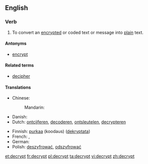 ==English==

===Verb===
{{en-verb}}

# To convert an [[encrypt]]ed or coded text or message into [[plain]] text.

====Antonyms====
* [[encrypt]]

====Related terms====
* [[decipher]]

====Translations====
{{trans-top|to convert to plain text}}
* Chinese:
*: Mandarin: {{tø|cmn|解密|tr=jiémì|sc=Hans}}
* Danish: {{t|da|dekryptere}}
* Dutch: [[ontcijferen]], [[decoderen]], [[ontsleutelen]], [[decrypteren]]
{{trans-mid}}
* Finnish: [[purkaa]] (koodaus) ([[dekryptata]])
* French: {{t+|fr|décrypter}}, {{t+|fr|déchiffrer}}
* German: {{t-|de|entschlüsseln}}
* Polish: [[deszyfrować]], [[odszyfrować]]
{{trans-bottom}}

[[et:decrypt]]
[[fr:decrypt]]
[[pl:decrypt]]
[[ta:decrypt]]
[[vi:decrypt]]
[[zh:decrypt]]